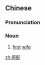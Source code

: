 ==Chinese==
{{zh-forms|alt=元配}}

===Pronunciation===
{{zh-pron
|m=yuánpèi
|c=jyun4 pui3
|mn=kh,qz,xm,zz:goân-phòe/tp:goân-phè
|cat=n
}}

===Noun===
{{zh-noun}}

# [[first]] [[wife]]

[[zh:原配]]